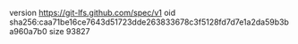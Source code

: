 version https://git-lfs.github.com/spec/v1
oid sha256:caa71be16ce7643d51723dde263833678c3f5128fd7d7e1a2da59b3ba960a7b0
size 93827
